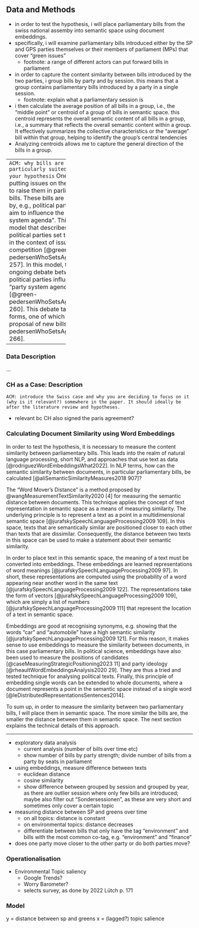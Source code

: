 ## Data and Methods

- in order to test the hypothesis, i will place parliamentary bills from the swiss national assemby into semantic space using document embeddings.
- specifically, i will examine parliamentary bills introduced either by the SP and GPS parties themselves or their members of parliament (MPs) that cover “green issues”
	- footnote: a range of different actors can put forward bills in parliament

- in order to capture the content similarity between bills introduced by the two parties, i group bills by party and by session. this means that a group contains parliamentary bills introduced by a party in a single session.
	- footnote: explain what a parliamentary session is
- i then calculate the average position of all bills in a group, i.e., the “middle point” or centroid of a group of bills in semantic space. this centroid represents the overall semantic content of all bills in a group, i.e., a summary that reflects the overall semantic content within a group. It effectively summarizes the collective characteristics or the "average" bill within that group, helping to identify the group’s central tendencies
- Analyzing centroids allows me to capture the general direction of the bills in a group.

----------------------
```
ACM: why bills are particularly suited to test your hypothesis
```
One way of putting issues on the agenda is to raise them in parliamentary bills. These bills are introduced by, e.g., political parties, who aim to influence the “party system agenda”. This is a model that describes how political parties set the agenda in the context of issue competition [@green-pedersenWhoSetsAgenda2010 257]. In this model, the ongoing debate between political parties influences the “party system agenda” [@green-pedersenWhoSetsAgenda2010 260]. This debate takes many forms, one of which is the proposal of new bills [@green-pedersenWhoSetsAgenda2010 266].

----------------------

### Data Description
…

### CH as a Case: Description
```
ACM: introduce the Swiss case and why you are deciding to focus on it (why is it relevant?) somewhere in the paper. It should ideally be after the literature review and hypotheses.
```
- relevant bc CH also signed the paris agreement?

### Calculating Document Similarity using Word Embeddings
In order to test the hypothesis, it is necessary to measure the content similarity between parliamentary bills. This leads into the realm of natural language processing, short NLP, and approaches that use text as data [@rodriguezWordEmbeddingsWhat2022]. In NLP terms, how can the semantic similarity between documents, in particular parliamentary bills, be calculated [@aliSemanticSimilarityMeasures2018 907]?

The “Word Mover's Distance” is a method proposed by @wangMeasurementTextSimilarity2020 [4] for measuring the semantic distance between documents. This technique applies the concept of text representation in semantic space as a means of measuring similarity. The underlying principle is to represent a text as a point in a multidimensional semantic space [@jurafskySpeechLanguageProcessing2009 109]. In this space, texts that are semantically similar are positioned closer to each other than texts that are dissimilar. Consequently, the distance between two texts in this space can be used to make a statement about their semantic similarity.

In order to place text in this semantic space, the meaning of a text must be converted into embeddings. These embeddings are learned representations of word meanings [@jurafskySpeechLanguageProcessing2009 97]. In short, these representations are computed using the probability of a word appearing near another word in the same text [@jurafskySpeechLanguageProcessing2009 122]. The representations take the form of vectors [@jurafskySpeechLanguageProcessing2009 109], which are simply a list of numbers [@jurafskySpeechLanguageProcessing2009 111] that represent the location of a text in semantic space.

Embeddings are good at recognising synonyms, e.g. showing that the words “car” and “automobile” have a high semantic similarity [@jurafskySpeechLanguageProcessing2009 121]. For this reason, it makes sense to use embeddings to measure the similarity between documents, in this case parliamentary bills. In political science, embeddings have also been used to measure the positions of candidates [@caseMeasuringStrategicPositioning2023 11] and party ideology [@rheaultWordEmbeddingsAnalysis2020 29]. They are thus a tried and tested technique for analysing political texts. Finally, this principle of embedding single words can be extended to whole documents, where a document represents a point in the semantic space instead of a single word [@leDistributedRepresentationsSentences2014].

To sum up, in order to measure the similarity between two parliamentary bills, I will place them in semantic space. The more similar the bills are, the smaller the distance between them in semantic space. The next section explains the technical details of this approach.

----------------------------------------

- exploratory data analysis
	- current analysis (number of bills over time etc)
	- show number of bills by party strength; divide number of bills from a party by seats in parliament
- using embeddings, measure difference between texts
	- euclidean distance
	- cosine similarity
	- show difference between grouped by session and grouped by year, as there are outlier session where only few bills are introduced; maybe also filter out “Sondersessionen”, as these are very short and sometimes only cover a certain topic
- measuring distance between SP and greens over time 
	- on all topics: distance is constant
	- on environmental topics: distance decreases
	- differentiate between bills that only have the tag “environment” and bills with the most common co-tag, e.g. “environment” and “finance” 
- does one party move closer to the other party or do both parties move?

### Operationalisation
- Environmental Topic saliency
	- Google Trends?
	- Worry Barometer?
	- selects survey, as done by 2022 Lütch p. 171

### Model
y = distance between sp and greens
x = (lagged?) topic salience
